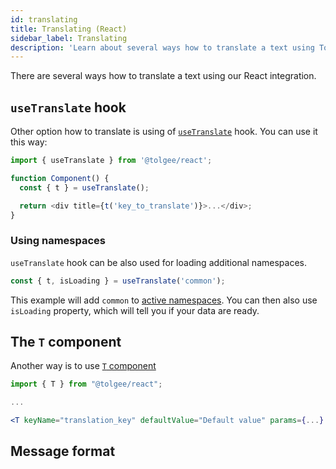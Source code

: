 ```yaml
---
id: translating
title: Translating (React)
sidebar_label: Translating
description: 'Learn about several ways how to translate a text using Tolgee React integration: T-component or useTranslate hook.'
---
```




There are several ways how to translate a text using our React integration.

## `useTranslate` hook

Other option how to translate is using of [`useTranslate`](./api#hook-usetranslate) hook. You can use it this way:

```js
import { useTranslate } from '@tolgee/react';

function Component() {
  const { t } = useTranslate();

  return <div title={t('key_to_translate')}>...</div>;
}
```

<TFunctionHint />

### Using namespaces

`useTranslate` hook can be also used for loading additional namespaces.

```ts
const { t, isLoading } = useTranslate('common');
```

This example will add `common` to [active namespaces](/api/core_package/tolgee.mdx#addactivens). You can then also use `isLoading` property, which will tell you if your data are ready.

## The `T` component

Another way is to use [`T` component](./api#t-component)

```jsx
import { T } from "@tolgee/react";

...

<T keyName="translation_key" defaultValue="Default value" params={...} />
```

## Message format

<MessageFormat />
